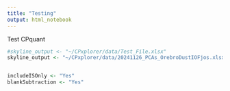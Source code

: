 ```yaml
---
title: "Testing"
output: html_notebook
---
```


Test CPquant
```r


#skyline_output <- "~/CPxplorer/data/Test_File.xlsx"
skyline_output <- "~/CPxplorer/data/20241126_PCAs_OrebroDustIOFjos.xlsx"


includeISOnly <- "Yes"
blankSubtraction <- "Yes"



```

